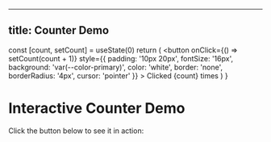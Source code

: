 
---
title: Counter Demo
---


  const [count, setCount] = useState(0)
  return (
    <button 
      onClick={() => setCount(count + 1)}
      style={{
        padding: '10px 20px',
        fontSize: '16px',
        background: 'var(--color-primary)',
        color: 'white',
        border: 'none',
        borderRadius: '4px',
        cursor: 'pointer'
      }}
    >
      Clicked {count} times
    </button>
  )
}

# Interactive Counter Demo

Click the button below to see it in action:

<Counter />
